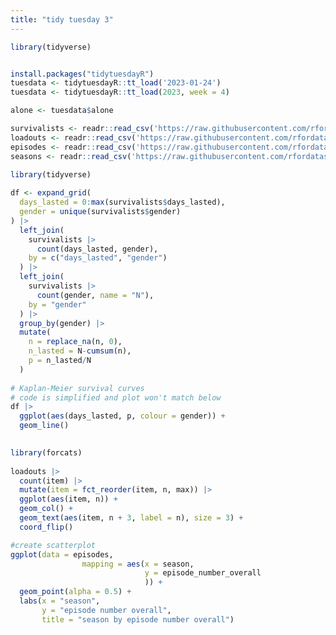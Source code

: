 ```yaml
---
title: "tidy tuesday 3"
---
```


```r
library(tidyverse)


install.packages("tidytuesdayR")
tuesdata <- tidytuesdayR::tt_load('2023-01-24')
tuesdata <- tidytuesdayR::tt_load(2023, week = 4)

alone <- tuesdata$alone

survivalists <- readr::read_csv('https://raw.githubusercontent.com/rfordatascience/tidytuesday/master/data/2023/2023-01-24/survivalists.csv')
loadouts <- readr::read_csv('https://raw.githubusercontent.com/rfordatascience/tidytuesday/master/data/2023/2023-01-24/loadouts.csv')
episodes <- readr::read_csv('https://raw.githubusercontent.com/rfordatascience/tidytuesday/master/data/2023/2023-01-24/episodes.csv')
seasons <- readr::read_csv('https://raw.githubusercontent.com/rfordatascience/tidytuesday/master/data/2023/2023-01-24/seasons.csv')


```


```r

library(tidyverse)
 
df <- expand_grid(
  days_lasted = 0:max(survivalists$days_lasted),
  gender = unique(survivalists$gender)
) |> 
  left_join(
    survivalists |> 
      count(days_lasted, gender),
    by = c("days_lasted", "gender")
  ) |> 
  left_join(
    survivalists |> 
      count(gender, name = "N"),
    by = "gender"
  ) |> 
  group_by(gender) |> 
  mutate(
    n = replace_na(n, 0),
    n_lasted = N-cumsum(n),
    p = n_lasted/N
  ) 
 
# Kaplan-Meier survival curves
# code is simplified and plot won't match below
df |> 
  ggplot(aes(days_lasted, p, colour = gender)) +
  geom_line() 
 


```


```r
library(forcats)
 
loadouts |>
  count(item) |>
  mutate(item = fct_reorder(item, n, max)) |>
  ggplot(aes(item, n)) +
  geom_col() +
  geom_text(aes(item, n + 3, label = n), size = 3) +
  coord_flip()

```


```r
#create scatterplot
ggplot(data = episodes, 
                mapping = aes(x = season, 
                              y = episode_number_overall
                              )) +
  geom_point(alpha = 0.5) +
  labs(x = "season",
       y = "episode number overall",
       title = "season by episode number overall")

```


